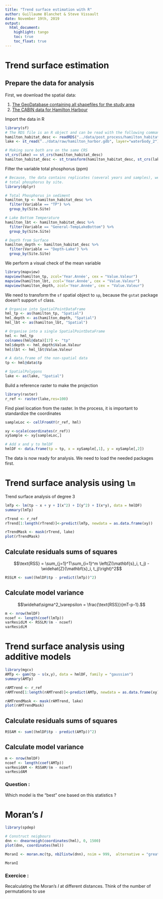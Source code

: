 ```yaml
---
title: "Trend surface estimation with R"
author: Guillaume Blanchet & Steve Vissault
date: November 19th, 2019
output:
  html_document:
    highlight: tango
    toc: true
    toc_float: true
---
```


# Trend surface estimation

## Prepare the data for analysis

First, we download the spatial data:

1. [The GeoDatabase containing all shapefiles for the study area](https://github.com/SteveViss/PR-GSFE01/raw/master/data/raw/hamilton_harbor.gdb.zip)
2. [The CABIN data for Hamilton Harbour](https://github.com/SteveViss/PR-GSFE01/raw/master/data/post_process/hamilton_sites.rds)

Import the data in R

```r
library(sf)
# The RDS file is an R object and can be read with the following command:
hamilton_habitat_desc <- readRDS("../data/post_process/hamilton_habitat.rds")
lake <- st_read("../data/raw/hamilton_harbor.gdb", layer="waterbody_2")

# Making sure both are on the same CRS
st_crs(lake) == st_crs(hamilton_habitat_desc)
hamilton_habitat_desc <- st_transform(hamilton_habitat_desc, st_crs(lake))
```

Filter the variable total phosphorus (ppm)

```r
# Because, the data contains replicates (several years and samples), we want to average all measurements of
# total phosphorus by site.
library(dplyr)

# Total Phosphorus in sediment
hamilton_tp <- hamilton_habitat_desc %>% 
  filter(Variable == "TP") %>% 
  group_by(Site.Site) 

# Lake Bottom Temperature
hamilton_lbt <- hamilton_habitat_desc %>% 
  filter(Variable == "General-TempLakeBottom") %>% 
  group_by(Site.Site) 

# Depth from Surface
hamilton_depth <- hamilton_habitat_desc %>% 
  filter(Variable == "Depth-Lake") %>% 
  group_by(Site.Site) 
```

We perform a visual check of the mean variable

```r
library(mapview)
mapview(hamilton_tp, zcol='Year.Année', cex = "Value.Valeur")   
mapview(hamilton_lbt, zcol='Year.Année', cex = "Value.Valeur")  
mapview(hamilton_depth, zcol='Year.Année', cex = "Value.Valeur")
```

We need to transform the `sf` spatial object to `sp`, because the `gstat` package doesn't support `sf` class.

```r
# Organise into SpatialPointDataFrame
hml_tp <- as(hamilton_tp, "Spatial")
hml_depth <- as(hamilton_depth, "Spatial")
hml_lbt <- as(hamilton_lbt, "Spatial")

# Organise into a single SpatialPointDataFrame
hml <- hml_tp
colnames(hml@data)[17] <- "tp"
hml$depth <- hml_depth$Value.Valeur
hml$lbt <- hml_lbt$Value.Valeur

# A data.frame of the non-spatial data
tp <- hml@data$tp

# SpatialPolygons
lake <- as(lake, "Spatial")
```

Build a reference raster to make the projection

```r
library(raster)
r_ref <- raster(lake,res=100)
```

Find pixel location from the raster. In the process, it is important to standardize the coordinates
```r
sampleLoc <- cellFromXY(r_ref, hml)

xy <-scale(coordinates(r_ref))
xySample <- xy[sampleLoc,]

# Add x and y to hmlDF
hmlDF <- data.frame(tp = tp, x = xySample[,1], y = xySample[,2])
```

The data is now ready for analysis. We need to load the needed packages first.

# Trend surface analysis using `lm`

Trend surface analysis of degree 3
```r
lmTp <- lm(tp ~ x + y + I(x^2) + I(y^2) + I(x*y), data = hmlDF)
summary(lmTp)

rTrend <- r_ref
rTrend[1:length(rTrend)]<-predict(lmTp, newdata = as.data.frame(xy))

rTrendMask <- mask(rTrend, lake)
plot(rTrendMask)
```

## Calculate residuals sums of squares

$$\text{RSS} = \sum_{j=1}^T\sum_{i=1}^m \left(Z(\mathbf{s}_i, t_j) - \widehat{Z}(\mathbf{s}_i, t_j)\right)^2$$

```r
RSSLM <- sum((hmlDF$tp - predict(lmTp))^2)
```

## Calculate model variance

$$\widehat\sigma^2_\varepsilon = \frac{\text{RSS}}{mT-p-1}.$$

```r
m <- nrow(hmlDF)
ncoef <- length(coef(lmTp))
varResidLM <- RSSLM/(m - ncoef)
varResidLM
```


# Trend surface analysis using additive models

```r
library(mgcv)
AMTp <- gam(tp ~ s(x,y), data = hmlDF, family = "gaussian")
summary(AMTp)

rAMTrend <- r_ref
rAMTrend[1:length(rAMTrend)]<-predict(AMTp, newdata = as.data.frame(xy))

rAMTrendMask <- mask(rAMTrend, lake)
plot(rAMTrendMask)
```

## Calculate residuals sums of squares

```r
RSSAM <- sum((hmlDF$tp - predict(AMTp))^2)
```

## Calculate model variance

```r
m <- nrow(hmlDF)
ncoef <- length(coef(AMTp))
varResidAM <- RSSAM/(m - ncoef)
varResidAM
```

### Question : 

Which model is the "best" one based on this statistics ?

# Moran's $I$

```r
library(spdep)

# Construct neigbours
dnn <- dnearneigh(coordinates(hml), 0, 1500)
plot(dnn, coordinates(hml))

MoranI <- moran.mc(tp, nb2listw(dnn), nsim = 999,  alternative = "greater", zero.policy = TRUE)

MoranI
```

### Exercice : 

Recalculating the Moran's $I$ at different distances. Think of the number of permutations to use






